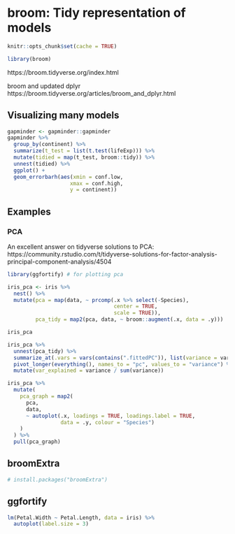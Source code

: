 

# broom: Tidy representation of models

```r
knitr::opts_chunk$set(cache = TRUE)
```


```r
library(broom)
```

https://broom.tidyverse.org/index.html  

broom and updated dplyr  https://broom.tidyverse.org/articles/broom_and_dplyr.html  


## Visualizing many models  {#viz-many-models}

```r
gapminder <- gapminder::gapminder
gapminder %>% 
  group_by(continent) %>% 
  summarize(t_test = list(t.test(lifeExp))) %>% 
  mutate(tidied = map(t_test, broom::tidy)) %>%
  unnest(tidied) %>% 
  ggplot() + 
  geom_errorbarh(aes(xmin = conf.low,
                    xmax = conf.high,
                    y = continent))
```


## Examples 

### PCA  

An excellent answer on tidyverse solutions to PCA: https://community.rstudio.com/t/tidyverse-solutions-for-factor-analysis-principal-component-analysis/4504

```r
library(ggfortify) # for plotting pca

iris_pca <- iris %>% 
  nest() %>% 
  mutate(pca = map(data, ~ prcomp(.x %>% select(-Species), 
                                  center = TRUE, 
                                  scale = TRUE)), 
         pca_tidy = map2(pca, data, ~ broom::augment(.x, data = .y)))

iris_pca
```

```r
iris_pca %>%
  unnest(pca_tidy) %>% 
  summarize_at(.vars = vars(contains(".fittedPC")), list(variance = var)) %>% 
  pivot_longer(everything(), names_to = "pc", values_to = "variance") %>% 
  mutate(var_explained = variance / sum(variance))
```

```r
iris_pca %>% 
  mutate(
    pca_graph = map2(
      pca, 
      data,
      ~ autoplot(.x, loadings = TRUE, loadings.label = TRUE, 
                 data = .y, colour = "Species")
    )
  ) %>% 
  pull(pca_graph)
```



## broomExtra 

```r
# install.packages("broomExtra")
```

## ggfortify  

```r
lm(Petal.Width ~ Petal.Length, data = iris) %>% 
  autoplot(label.size = 3)
```

